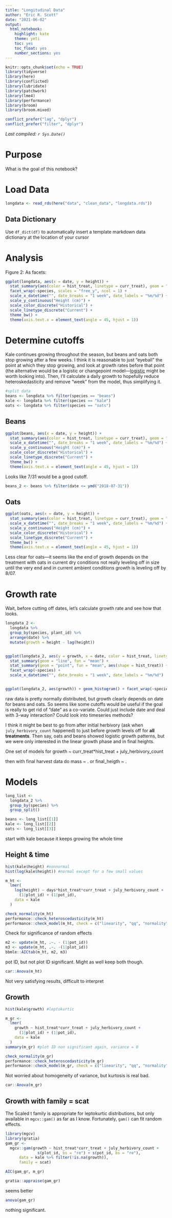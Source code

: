 ```yaml
---
title: "Longitudinal Data"
author: "Eric R. Scott"
date: "2021-06-02"
output: 
  html_notebook: 
    highlight: kate
    theme: yeti
    toc: yes
    toc_float: yes
    number_sections: yes
---
```


```r
knitr::opts_chunk$set(echo = TRUE)
library(tidyverse)
library(here)
library(conflicted)
library(lubridate)
library(patchwork)
library(lme4)
library(performance)
library(broom)
library(broom.mixed)

conflict_prefer("lag", "dplyr")
conflict_prefer("filter", "dplyr")
```

*Last compiled: `r Sys.Date()`*

# Purpose

What is the goal of this notebook?

# Load Data

```r
longdata <- read_rds(here("data", "clean_data", "longdata.rds"))
```

## Data Dictionary

Use `df_dict(df)` to automatically insert a template markdown data dictionary at the location of your cursor

# Analysis

Figure 2: As facets:

```r
ggplot(longdata, aes(x = date, y = height)) +
  stat_summary(aes(color = hist_treat, linetype = curr_treat), geom = "line", fun = "mean") +
  facet_wrap(~species, scales = "free_y", ncol = 1) +
  scale_x_datetime("", date_breaks = "1 week", date_labels = "%m/%d") +
  scale_y_continuous("Height (cm)") +
  scale_color_discrete("Historical") +
  scale_linetype_discrete("Current") +
  theme_bw() +
  theme(axis.text.x = element_text(angle = 45, hjust = 1))

```

# Determine cutoffs

Kale continues growing throughout the season, but beans and oats both stop growing after a few weeks.
I think it is reasonable to just "eyeball" the point at which they stop growing, and look at growth rates before that point (the alternative would be a logistic or changepoint model---[logistic](https://bscheng.com/2014/05/07/modeling-logistic-growth-data-in-r/) might be worth looking into).
Then, I'll calculate a daily growth to hopefully reduce heteroskedasticity and remove "week" from the model, thus simplifying it.

```r
#split data
beans <- longdata %>% filter(species == "beans")
kale <- longdata %>% filter(species == "kale")
oats <- longdata %>% filter(species == "oats")
```

## Beans

```r
ggplot(beans, aes(x = date, y = height)) +
  stat_summary(aes(color = hist_treat, linetype = curr_treat), geom = "line", fun = "mean") +
  scale_x_datetime("", date_breaks = "1 week", date_labels = "%m/%d") +
  scale_y_continuous("Height (cm)") +
  scale_color_discrete("Historical") +
  scale_linetype_discrete("Current") +
  theme_bw() +
  theme(axis.text.x = element_text(angle = 45, hjust = 1))
```

Looks like 7/31 would be a good cutoff.

```r
beans_2 <- beans %>% filter(date <= ymd("2018-07-31"))
```

## Oats

```r
ggplot(oats, aes(x = date, y = height)) +
  stat_summary(aes(color = hist_treat, linetype = curr_treat), geom = "line", fun = "mean") +
  scale_x_datetime("", date_breaks = "1 week", date_labels = "%m/%d") +
  scale_y_continuous("Height (cm)") +
  scale_color_discrete("Historical") +
  scale_linetype_discrete("Current") +
  theme_bw() +
  theme(axis.text.x = element_text(angle = 45, hjust = 1))
```

Less clear for oats---it seems like the end of growth depends on the treatment with oats in current dry conditions not really leveling off in size until the very end and in current ambient conditions growth is leveling off by 8/07.

# Growth rate

Wait, before cutting off dates, let's calculate growth rate and see how that looks.

```r
longdata_2 <-
  longdata %>%
  group_by(species, plant_id) %>%
  arrange(date) %>% 
  mutate(growth = height - lag(height))


ggplot(longdata_2, aes(y = growth, x = date, color = hist_treat, linetype = curr_treat)) +
  stat_summary(geom = "line", fun = "mean") +
  stat_summary(geom = "point", fun = "mean", aes(shape = hist_treat)) +
  facet_wrap(~species) +
  scale_x_datetime("", date_breaks = "1 week", date_labels = "%m/%d")


ggplot(longdata_2, aes(growth)) + geom_histogram() + facet_wrap(~species)

```

raw data is pretty normally distributed, but growth clearly depends on date for beans and oats.
So seems like some cutoffs would be useful if the goal is really to get rid of "date" as a co-variate.
Could just include date and deal with 3-way interaction?
Could look into timeseries methods?

I think it might be best to go from after initial herbivory (ask when `july_herbivory_count` happened) to just before growth levels off for **all treatments**.
Then say, oats and beans showed logistic growth patterns, but we were only interested in the linear growth phase and in final heights.

One set of models for growth \~ curr_treat\*hist_treat + july_herbivory_count

then with final harvest data do mass \~ .
or final_heigth \~ .

# Models

```r
long_list <-
  longdata_2 %>%
  group_by(species) %>%
  group_split()

beans <- long_list[[1]]
kale <- long_list[[2]]
oats <- long_list[[3]]
```

start with kale because it keeps growing the whole time

## Height & time

```r
hist(kale$height) #nonnormal
hist(log(kale$height)) #normal except for a few small values

m_ht <-
  lmer(
    log(height) ~ days*hist_treat*curr_treat + july_herbivory_count +
      (1|plot_id) + (1|pot_id),
    data = kale
  )

check_normality(m_ht)
performance::check_heteroscedasticity(m_ht)
performance::check_model(m_ht, check = c("linearity", "qq", "normality", "homogeneity"))
```

Check for significance of random effects

```r
m2 <- update(m_ht, .~. - (1|pot_id))
m3 <- update(m_ht, .~. -(1|plot_id))
bbmle::AICtab(m_ht, m2, m3)
```

pot ID, but not plot ID significant.
Might as well keep both though.

```r
car::Anova(m_ht)
```

Not very satisfying results, difficult to interpret

## Growth
```r
hist(kale$growth) #leptokurtic
```

```r
m_gr <- 
  lmer(
    growth ~ hist_treat*curr_treat + july_herbivory_count +
      (1|plot_id) + (1|pot_id), 
    data = kale
  )
summary(m_gr) #plot ID non significant again, variance = 0
```


```r
check_normality(m_gr)
performance::check_heteroscedasticity(m_gr)
performance::check_model(m_gr, check = c("linearity", "qq", "normality", "homogeneity"))
```

Not worried about homogeneity of variance, but kurtosis is real bad.

```r
car::Anova(m_gr)
```

## Growth with family = scat
The Scaled t family is appropriate for leptokurtic distributions, but only available in `mgcv::gam()` as far as I know. Fortunately, `gam()` can fit random effects.

```r
library(mgcv)
library(gratia)
gam_gr <-
  mgcv::gam(growth ~ hist_treat*curr_treat + july_herbivory_count +
              s(plot_id, bs = "re") + s(pot_id, bs = "re"),
      data = kale %>% filter(!is.na(growth)),
      family = scat)

AIC(gam_gr, m_gr)

gratia::appraise(gam_gr)
```
seems better

```r
anova(gam_gr)
```

nothing significant.

